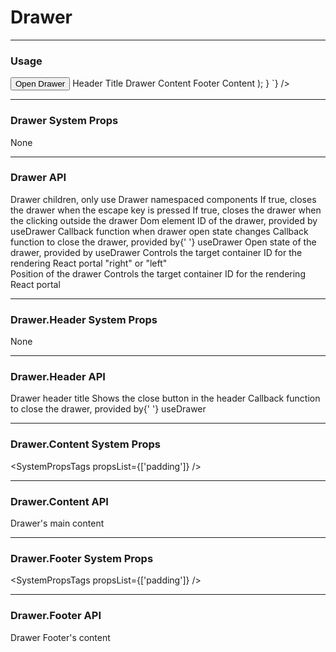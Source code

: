 
# Drawer

---

### Usage

<LiveCode>
  <LiveCode.Content
    title="Example Drawer"
    code={`
      function Example(){
        const { getDrawerProps, getActivatorProps } = useDrawer();
        return (
          <div>
            <Button {...getActivatorProps()}>Open Drawer</Button>
            <Drawer {...getDrawerProps()} position="right">
              <Drawer.Header>Header Title</Drawer.Header>
              <Drawer.Content>Drawer Content</Drawer.Content>
              <Drawer.Footer>Footer Content</Drawer.Footer>
            </Drawer>
          </div>);
      }
      `}
  />

</LiveCode>

---

### Drawer System Props

None

---

### Drawer API

<Prop name="children" type="React node">
  Drawer children, only use Drawer namespaced components
</Prop>
<Prop name="closeOnEscape" type="bool" defaultValue="true">
  If true, closes the drawer when the escape key is pressed
</Prop>
<Prop name="closeOnOutsideClick" type="bool" defaultValue="true">
  If true, closes the drawer when the clicking outside the drawer
</Prop>
<Prop name="id" type="string" required>
  Dom element ID of the drawer, provided by <inlineCode>useDrawer</inlineCode>
</Prop>
<Prop name="onChange" type="func">
  Callback function when drawer open state changes
</Prop>
<Prop name="onClose" type="func">
  Callback function to close the drawer, provided by{' '}
  <inlineCode>useDrawer</inlineCode>
</Prop>
<Prop name="open" type="bool" required>
  Open state of the drawer, provided by <inlineCode>useDrawer</inlineCode>
</Prop>
<Prop name="portalId" type="string">
  Controls the target container ID for the rendering React portal
</Prop>
<Prop name="position" type="string" defaultValue="right">
  <inlineCode>"right"</inlineCode> or <inlineCode>"left"</inlineCode>
  <br />
  Position of the drawer
</Prop>
<Prop name="portalId" type="string">
  Controls the target container ID for the rendering React portal
</Prop>

---

### Drawer.Header System Props

None

---

### Drawer.Header API

<Prop name="children" type="React node">
  Drawer header title
</Prop>
<Prop name="showCloseButton" type="bool" defaultValue="true">
  Shows the close button in the header
</Prop>
<Prop name="onClose" type="func">
  Callback function to close the drawer, provided by{' '}
  <inlineCode>useDrawer</inlineCode>
</Prop>

---

### Drawer.Content System Props

<SystemPropsTags propsList={['padding']} />

---

### Drawer.Content API

<Prop name="children" type="React node">
  Drawer's main content
</Prop>

---

### Drawer.Footer System Props

<SystemPropsTags propsList={['padding']} />

---

### Drawer.Footer API

<Prop name="children" type="React node">
  Drawer Footer's content
</Prop>
